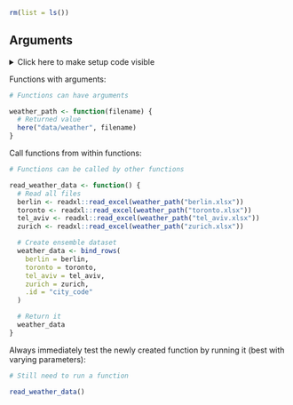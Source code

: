 ```r
rm(list = ls())
```


## Arguments

<details><summary>Click here to make setup code visible</summary>
```r
### Arguments

```
```r
library(tidyverse)
library(here)
```
</details>


Functions with arguments:

```r
# Functions can have arguments
```
```r
weather_path <- function(filename) {
  # Returned value
  here("data/weather", filename)
}
```

Call functions from within functions:

```r
# Functions can be called by other functions
```
```r
read_weather_data <- function() {
  # Read all files
  berlin <- readxl::read_excel(weather_path("berlin.xlsx"))
  toronto <- readxl::read_excel(weather_path("toronto.xlsx"))
  tel_aviv <- readxl::read_excel(weather_path("tel_aviv.xlsx"))
  zurich <- readxl::read_excel(weather_path("zurich.xlsx"))

  # Create ensemble dataset
  weather_data <- bind_rows(
    berlin = berlin,
    toronto = toronto,
    tel_aviv = tel_aviv,
    zurich = zurich,
    .id = "city_code"
  )

  # Return it
  weather_data
}
```

Always immediately test the newly created function by running it (best with varying parameters):

```r
# Still need to run a function
```
```r
read_weather_data()
```

